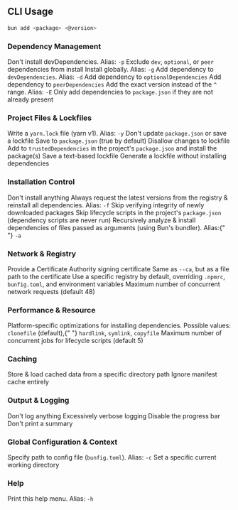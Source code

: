 ## CLI Usage

```bash
bun add <package> <@version>
```

### Dependency Management

<ParamField path="--production" type="boolean">
  Don't install devDependencies. Alias: <code>-p</code>
</ParamField>

<ParamField path="--omit" type="string">
  Exclude <code>dev</code>, <code>optional</code>, or <code>peer</code> dependencies from install
</ParamField>

<ParamField path="--global" type="boolean">
  Install globally. Alias: <code>-g</code>
</ParamField>

<ParamField path="--dev" type="boolean">
  Add dependency to <code>devDependencies</code>. Alias: <code>-d</code>
</ParamField>

<ParamField path="--optional" type="boolean">
  Add dependency to <code>optionalDependencies</code>
</ParamField>

<ParamField path="--peer" type="boolean">
  Add dependency to <code>peerDependencies</code>
</ParamField>

<ParamField path="--exact" type="boolean">
  Add the exact version instead of the <code>^</code> range. Alias: <code>-E</code>
</ParamField>

<ParamField path="--only-missing" type="boolean">
  Only add dependencies to <code>package.json</code> if they are not already present
</ParamField>

### Project Files & Lockfiles

<ParamField path="--yarn" type="boolean">
  Write a <code>yarn.lock</code> file (yarn v1). Alias: <code>-y</code>
</ParamField>

<ParamField path="--no-save" type="boolean">
  Don't update <code>package.json</code> or save a lockfile
</ParamField>

<ParamField path="--save" type="boolean" default="true">
  Save to <code>package.json</code> (true by default)
</ParamField>

<ParamField path="--frozen-lockfile" type="boolean">
  Disallow changes to lockfile
</ParamField>

<ParamField path="--trust" type="boolean">
  Add to <code>trustedDependencies</code> in the project's <code>package.json</code> and install the package(s)
</ParamField>

<ParamField path="--save-text-lockfile" type="boolean">
  Save a text-based lockfile
</ParamField>

<ParamField path="--lockfile-only" type="boolean">
  Generate a lockfile without installing dependencies
</ParamField>

### Installation Control

<ParamField path="--dry-run" type="boolean">
  Don't install anything
</ParamField>

<ParamField path="--force" type="boolean">
  Always request the latest versions from the registry &amp; reinstall all dependencies. Alias: <code>-f</code>
</ParamField>

<ParamField path="--no-verify" type="boolean">
  Skip verifying integrity of newly downloaded packages
</ParamField>

<ParamField path="--ignore-scripts" type="boolean">
  Skip lifecycle scripts in the project's <code>package.json</code> (dependency scripts are never run)
</ParamField>

<ParamField path="--analyze" type="boolean">
  Recursively analyze &amp; install dependencies of files passed as arguments (using Bun's bundler). Alias:{" "}
  <code>-a</code>
</ParamField>

### Network & Registry

<ParamField path="--ca" type="string">
  Provide a Certificate Authority signing certificate
</ParamField>

<ParamField path="--cafile" type="string">
  Same as <code>--ca</code>, but as a file path to the certificate
</ParamField>

<ParamField path="--registry" type="string">
  Use a specific registry by default, overriding <code>.npmrc</code>, <code>bunfig.toml</code>, and environment
  variables
</ParamField>

<ParamField path="--network-concurrency" type="number" default="48">
  Maximum number of concurrent network requests (default 48)
</ParamField>

### Performance &amp; Resource

<ParamField path="--backend" type="string" default="clonefile">
  Platform-specific optimizations for installing dependencies. Possible values: <code>clonefile</code> (default),{" "}
  <code>hardlink</code>, <code>symlink</code>, <code>copyfile</code>
</ParamField>

<ParamField path="--concurrent-scripts" type="number" default="5">
  Maximum number of concurrent jobs for lifecycle scripts (default 5)
</ParamField>

### Caching

<ParamField path="--cache-dir" type="string">
  Store &amp; load cached data from a specific directory path
</ParamField>

<ParamField path="--no-cache" type="boolean">
  Ignore manifest cache entirely
</ParamField>

### Output &amp; Logging

<ParamField path="--silent" type="boolean">
  Don't log anything
</ParamField>

<ParamField path="--verbose" type="boolean">
  Excessively verbose logging
</ParamField>

<ParamField path="--no-progress" type="boolean">
  Disable the progress bar
</ParamField>

<ParamField path="--no-summary" type="boolean">
  Don't print a summary
</ParamField>

### Global Configuration &amp; Context

<ParamField path="--config" type="string">
  Specify path to config file (<code>bunfig.toml</code>). Alias: <code>-c</code>
</ParamField>

<ParamField path="--cwd" type="string">
  Set a specific current working directory
</ParamField>

### Help

<ParamField path="--help" type="boolean">
  Print this help menu. Alias: <code>-h</code>
</ParamField>
